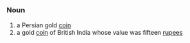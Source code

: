 =={{en}}==
===Noun===
# a Persian gold [[coin]]
# a gold [[coin]] of British India whose value was fifteen [[rupees]]